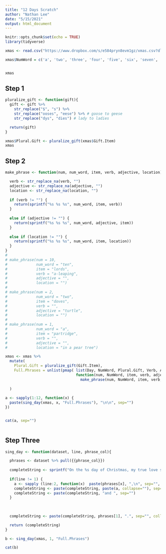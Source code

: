 ```yaml
---
title: "12 Days Scratch"
author: "Nathan Lee"
date: "5/15/2021"
output: html_document
---
```


```r
knitr::opts_chunk$set(echo = TRUE)
library(tidyverse)
```

```r
xmas <- read.csv("https://www.dropbox.com/s/e584pryn8evm1gz/xmas.csv?dl=1")

xmas$NumWord = c('a', 'two', 'three', 'four', 'five', 'six', 'seven', 'eight', 'nine', 'ten', 'eleven', 'twelve')


xmas
```

## Step 1
```r
pluralize_gift <- function(gift){
  gift <- gift %>%
    str_replace("$", "s") %>%
    str_replace("ooses", "eese") %>% # goose to geese
    str_replace("dys", "dies") # lady to ladies

  return(gift)
}

xmas$Plural.Gift <- pluralize_gift(xmas$Gift.Item)
xmas

```


## Step 2
```r
make_phrase <- function(num, num_word, item, verb, adjective, location){

  verb <- str_replace_na(verb, "")
  adjective <- str_replace_na(adjective, "")
  location <- str_replace_na(location, "")
  
  if (verb != "") {
    return(sprintf("%s %s %s", num_word, item, verb))
  }
  
  else if (adjective != "") {
    return(sprintf("%s %s %s", num_word, adjective, item))
  } 
  
  else if (location != "") {
    return(sprintf("%s %s %s", num_word, item, location))
  }
}
# 
# make_phrase(num = 10, 
#             num_word = "ten", 
#             item = "lords", 
#             verb = "a-leaping", 
#             adjective = "", 
#             location = "")
# 
# make_phrase(num = 2, 
#             num_word = "two", 
#             item = "doves", 
#             verb = "", 
#             adjective = "turtle", 
#             location = "")
# 
# make_phrase(num = 1, 
#             num_word = "a", 
#             item = "partridge", 
#             verb = "", 
#             adjective = "", 
#             location = "in a pear tree")

xmas <- xmas %>%
  mutate(
    Plural.Gift = pluralize_gift(Gift.Item),
    Full.Phrases = unlist(pmap( list(Day, NumWord, Plural.Gift, Verb, Adjective, Location), 
                                function(num, NumWord, item, verb, adjective, location) # map columns with headless function
                                  make_phrase(num, NumWord, item, verb, adjective, location)))
    
  ) 
  
a <- sapply(1:12, function(x) {
  paste(sing_day(xmas, x, "Full.Phrases"), "\n\n", sep="")
})


cat(a, sep="")



```

## Step Three
```r
sing_day <- function(dataset, line, phrase_col){

  phrases <- dataset %>% pull({{phrase_col}})
  
  completeString <- sprintf("On the %s day of Christmas, my true love sent to me,\n", dataset[line,]$Day.in.Words)
  
  if(line != 1) {
    a <- sapply (line:2, function(x)  paste(phrases[x], ",\n", sep="", collapse=""))
    completeString <- paste(completeString, paste(a, collapse=""), sep="")
    completeString <- paste(completeString, "and ", sep="")
  }
  
  
  
  completeString <- paste(completeString, phrases[1], ".", sep="", collapse="")

  return (completeString)
}

b <- sing_day(xmas, 1, "Full.Phrases")

cat(b)

```



